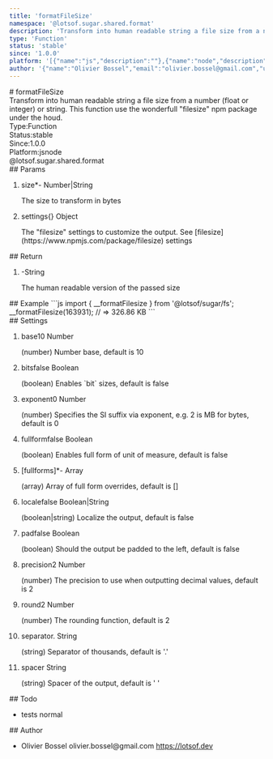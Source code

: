 ```yaml
---
title: 'formatFileSize'
namespace: '@lotsof.sugar.shared.format'
description: 'Transform into human readable string a file size from a number (float or integer) or string. This function use the wonderfull &quot;filesize&quot; npm package under the houd.'
type: 'Function'
status: 'stable'
since: '1.0.0'
platform: '[{"name":"js","description":""},{"name":"node","description":""}]'
author: '{"name":"Olivier Bossel","email":"olivier.bossel@gmail.com","url":"https://lotsof.dev"}'
---
```

<div class="docmap-mdx">
# formatFileSize
<div class="_description typo-lead typo-format">
Transform into human readable string a file size from a number (float or integer) or string.
This function use the wonderfull &quot;filesize&quot; npm package under the houd.
</div>
<div class="_metas">
<div class="_type"><span class="_type-label">Type:</span><span class="_type-value">Function</span></div>
<div class="_status"><span class="_status-label">Status:</span><span class="_status-value -stable">stable</span></div>
<div class="_since"><span class="_since-label">Since:</span><span class="_since-value">1.0.0</span></div>
<div class="_platform"><span class="_platform-label">Platform:</span><span class="_platform-value -js">js</span><span class="_platform-value -node">node</span></div>
</div>
<div class="_namespace">@lotsof.sugar.shared.format</div>
<div class="_params">
## Params
<ol class="_list">
<li class="_item">
<span class="_name">size<span class="_required">*</span></span><span class="_default">-</span> <span class="_type">Number&vert;String</span>
<p class="_description">The size to transform in bytes</p>
</li>
<li class="_item">
<span class="_name">settings</span><span class="_default">&lcub;&rcub;</span> <span class="_type">Object</span>
<p class="_description">The &quot;filesize&quot; settings to customize the output&period; See &lsqb;filesize&rsqb;&lpar;https&colon;&sol;&sol;www&period;npmjs&period;com&sol;package&sol;filesize&rpar; settings</p>
</li>
</ol>
</div>
<div class="_return">
## Return
<ol class="_list">
<li class="_item">
<span class="_default">-</span><span class="_type">String</span>
<p class="_description">The human readable version of the passed size</p>
</li>
</ol>
</div>
<div class="_examples">
## Example
```js
import { __formatFilesize } from '@lotsof/sugar/fs';
__formatFilesize(163931); // => 326.86 KB
```
</div>
<div class="_settings">
## Settings
<ol class="_list">
<li class="_item">
<span class="_name">base</span><span class="_default">10</span> <span class="_type">Number</span>
<p class="_description">(number) Number base, default is 10</p>
</li>
<li class="_item">
<span class="_name">bits</span><span class="_default">false</span> <span class="_type">Boolean</span>
<p class="_description">(boolean) Enables `bit` sizes, default is false</p>
</li>
<li class="_item">
<span class="_name">exponent</span><span class="_default">0</span> <span class="_type">Number</span>
<p class="_description">(number) Specifies the SI suffix via exponent, e.g. 2 is MB for bytes, default is 0</p>
</li>
<li class="_item">
<span class="_name">fullform</span><span class="_default">false</span> <span class="_type">Boolean</span>
<p class="_description">(boolean) Enables full form of unit of measure, default is false</p>
</li>
<li class="_item">
<span class="_name">[fullforms]<span class="_required">*</span></span><span class="_default">-</span> <span class="_type">Array</span>
<p class="_description">(array) Array of full form overrides, default is []</p>
</li>
<li class="_item">
<span class="_name">locale</span><span class="_default">false</span> <span class="_type">Boolean&vert;String</span>
<p class="_description">(boolean|string) Localize the output, default is false</p>
</li>
<li class="_item">
<span class="_name">pad</span><span class="_default">false</span> <span class="_type">Boolean</span>
<p class="_description">(boolean) Should the output be padded to the left, default is false</p>
</li>
<li class="_item">
<span class="_name">precision</span><span class="_default">2</span> <span class="_type">Number</span>
<p class="_description">(number) The precision to use when outputting decimal values, default is 2</p>
</li>
<li class="_item">
<span class="_name">round</span><span class="_default">2</span> <span class="_type">Number</span>
<p class="_description">(number) The rounding function, default is 2</p>
</li>
<li class="_item">
<span class="_name">separator</span><span class="_default">&period;</span> <span class="_type">String</span>
<p class="_description">(string) Separator of thousands, default is '.'</p>
</li>
<li class="_item">
<span class="_name">spacer</span><span class="_default"> </span> <span class="_type">String</span>
<p class="_description">(string) Spacer of the output, default is ' '</p>
</li>
</ol>
</div>
<div class="_todo">
## Todo
<ul class="_list">
<li class="_item">
<span class="_description">tests</span>
<span class="_priority -normal">normal</span>
</li>
</ul>
</div>
<div class="_author">
## Author
<ul class="_list">
<li class="_item">
<span class="_name">Olivier Bossel</span>
<span class="_email">olivier.bossel@gmail.com</span>
<a href="https://lotsof.dev" target="_blank" class="_url">https://lotsof.dev</a>
</li>
</ul>
</div>
</div>